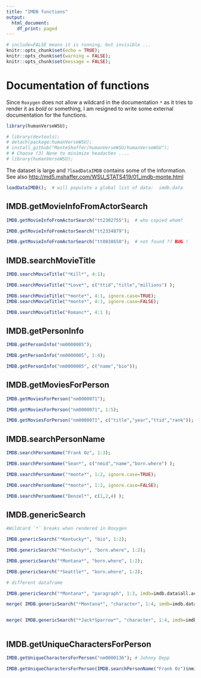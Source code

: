 ```yaml
---
title: "IMDB functions"
output:
  html_document:
    df_print: paged
---
```


```r
# include=FALSE means it is running, but invisible ...
knitr::opts_chunk$set(echo = TRUE);
knitr::opts_chunk$set(warning = FALSE);
knitr::opts_chunk$set(message = FALSE);
```

# Documentation of functions

Since `Roxygen` does not allow a wildcard in the documentation `*` as it tries to render it as *bold* or something, I am resigned to write some external documentation for the functions.

```r

library(humanVerseWSU);

# library(devtools);
# detach(package:humanVerseWSU);
# install_github("MonteShaffer/humanVerseWSU/humanVerseWSU");
# # Choose (3) None to minimize headaches ....
# library(humanVerseWSU);

```

The dataset is large and `?loadDataIMDB` contains some of the information.  See also <http://md5.mshaffer.com/WSU_STATS419/01_imdb-monte.html>

```r

loadDataIMDB();  # will populate a global list of data:  imdb.data

```

## IMDB.getMovieInfoFromActorSearch

```r

IMDB.getMovieInfoFromActorSearch("tt2302755");  # who copied whom?

IMDB.getMovieInfoFromActorSearch("tt2334879");

IMDB.getMovieInfoFromActorSearch("tt0038650");  # not found ?? BUG !

```


## IMDB.searchMovieTitle

```r

IMDB.searchMovieTitle("*Kill*", 4:1);

IMDB.searchMovieTitle("*Love*", c("ttid","title","millions") );

IMDB.searchMovieTitle("*monte*", 4:1, ignore.case=TRUE);
IMDB.searchMovieTitle("*monte*", 4:1, ignore.case=FALSE);

IMDB.searchMovieTitle("Romanc*", 4:1 );

```


## IMDB.getPersonInfo

```r


IMDB.getPersonInfo("nm0000005");

IMDB.getPersonInfo("nm0000005", 1:4);

IMDB.getPersonInfo("nm0000005", c("name","bio"));

```

## IMDB.getMoviesForPerson

```r


IMDB.getMoviesForPerson("nm0000071");

IMDB.getMoviesForPerson("nm0000071", 1:5);

IMDB.getMoviesForPerson("nm0000071", c("title","year","ttid","rank"));

```


## IMDB.searchPersonName

```r



IMDB.searchPersonName("Frank Oz", 1:3);

IMDB.searchPersonName("Sean*", c("nmid","name","born.where") );

IMDB.searchPersonName("*monte*", 1:2, ignore.case=TRUE);

IMDB.searchPersonName("*monte*", 1:2, ignore.case=FALSE);

IMDB.searchPersonName("Denzel*", c(1,2,4) );

```

## IMDB.genericSearch

```r


#Wildcard `*` breaks when rendered in Roxygen

IMDB.genericSearch("*Kentucky*", "bio", 1:2);

IMDB.genericSearch("*Kentucky*", "born.where", 1:2);

IMDB.genericSearch("*Montana*", "born.where", 1:2);

IMDB.genericSearch("*Seattle*", "born.where", 1:2);

# different dataframe

IMDB.genericSearch("*Montana*", "paragraph", 1:3, imdb=imdb.data$all.actors.movies);

merge( IMDB.genericSearch("*Montana*", "character", 1:4, imdb=imdb.data$all.movies.actors.characters), imdb.data$all.actors.movies, by="ttid" );


merge( IMDB.genericSearch("*Jack*Sparrow*", "character", 1:4, imdb=imdb.data$all.movies.actors.characters), imdb.data$all.actors.movies, by="ttid" );



```


## IMDB.getUniqueCharactersForPerson

```r

IMDB.getUniqueCharactersForPerson("nm0000136"); # Johnny Depp

IMDB.getUniqueCharactersForPerson(IMDB.searchPersonName("Frank Oz")$nmid[1]);

```

